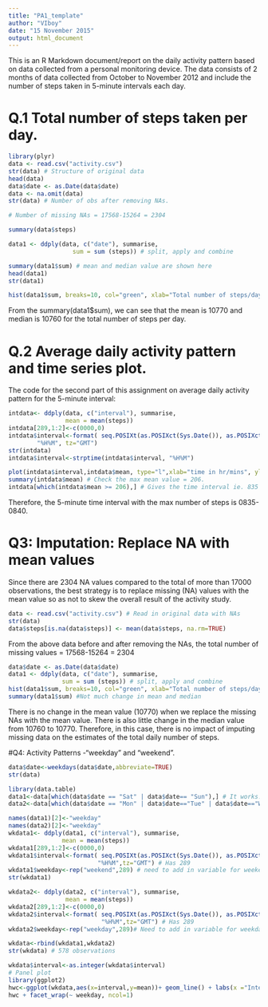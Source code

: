 ```yaml
---
title: "PA1_template"
author: "VIboy"
date: "15 November 2015"
output: html_document
---
```


This is an R Markdown document/report on the daily activity pattern based on data collected from a personal monitoring device.  The data consists of 2 months of data collected from October to November 2012 and include the number of steps taken in 5-minute intervals each day. 

# Q.1 Total number of steps taken per day.

```r
library(plyr)
data <- read.csv("activity.csv")
str(data) # Structure of original data
head(data)
data$date <- as.Date(data$date)
data <- na.omit(data)
str(data) # Number of obs after removing NAs.

# Number of missing NAs = 17568-15264 = 2304

summary(data$steps)

data1 <- ddply(data, c("date"), summarise,
                  sum = sum (steps)) # split, apply and combine

summary(data1$sum) # mean and median value are shown here
head(data1)
str(data1)

hist(data1$sum, breaks=10, col="green", xlab="Total number of steps/day", main="Total number of steps per day")
```

From the summary(data1$sum), we can see that the mean is 10770 and median is 10760 for the total number of steps per day.

# Q.2 Average daily activity pattern and time series plot.

The code for the second part of this assignment on average daily activity pattern for the 5-minute interval:

```r
intdata<- ddply(data, c("interval"), summarise,
                mean = mean(steps))
intdata[289,1:2]<-c(0000,0)
intdata$interval<-format( seq.POSIXt(as.POSIXct(Sys.Date()), as.POSIXct(Sys.Date()+1), by = "5 min"),
        "%H%M", tz="GMT")
str(intdata)
intdata$interval<-strptime(intdata$interval, "%H%M")

plot(intdata$interval,intdata$mean, type="l",xlab="time in hr/mins", ylab="Ave number of steps",col="blue")
summary(intdata$mean) # Check the max mean value = 206.  
intdata[which(intdata$mean >= 206),] # Gives the time interval ie. 835 or 8.35 am for max value.
```
Therefore, the 5-minute time interval with the max number of steps is 0835-0840.

# Q3: Imputation: Replace NA with mean values

Since there are 2304 NA values compared to the total of more than 17000 observations, the best strategy is to replace missing (NA) values with the mean value so as not to skew the overall result of the activity study.

```r
data <- read.csv("activity.csv") # Read in original data with NAs
str(data)
data$steps[is.na(data$steps)] <- mean(data$steps, na.rm=TRUE) 
```

From the above data before and after removing the NAs, the total number of missing values = 17568-15264 = 2304
 
```r
data$date <- as.Date(data$date)
data1 <- ddply(data, c("date"), summarise,
               sum = sum (steps)) # split, apply and combine
hist(data1$sum, breaks=10, col="green", xlab="Total number of steps/day", main="Total number of steps per day")
summary(data1$sum) #Not much change in mean and median
```
There is no change in the mean value (10770) when we replace the missing NAs with the mean value. There is also little change in the median value from 10760 to 10770. Therefore, in this case, there is no impact of imputing missing data on the estimates of the total daily number of steps.

#Q4: Activity Patterns -"weekday" and "weekend".
```r
data$date<-weekdays(data$date,abbreviate=TRUE)
str(data)

library(data.table)
data1<-data[which(data$date == "Sat" | data$date== "Sun"),] # It works!!
data2<-data[which(data$date == "Mon" | data$date=="Tue" | data$date=="Wed" |data$date=="Thu"|data$date=="Fri"),]

names(data1)[2]<-"weekday"
names(data2)[2]<-"weekday"
wkdata1<- ddply(data1, c("interval"), summarise,
               mean = mean(steps))
wkdata1[289,1:2]<-c(0000,0)
wkdata1$interval<-format( seq.POSIXt(as.POSIXct(Sys.Date()), as.POSIXct(Sys.Date()+1), by = "5 min"),
                         "%H%M",tz="GMT") # Has 289
wkdata1$weekday<-rep("weekend",289) # need to add in variable for weekend
str(wkdata1)

wkdata2<- ddply(data2, c("interval"), summarise,
                mean = mean(steps))
wkdata2[289,1:2]<-c(0000,0)
wkdata2$interval<-format( seq.POSIXt(as.POSIXct(Sys.Date()), as.POSIXct(Sys.Date()+1), by = "5 min"),
                          "%H%M",tz="GMT") # Has 289
wkdata2$weekday<-rep("weekday",289)# Need to add in variable for weekday

wkdata<-rbind(wkdata1,wkdata2)
str(wkdata) # 578 observations

wkdata$interval<-as.integer(wkdata$interval)
# Panel plot
library(ggplot2)
hwc<-ggplot(wkdata,aes(x=interval,y=mean))+ geom_line() + labs(x ="Interval", y = "Number of steps")
hwc + facet_wrap(~ weekday, ncol=1)
```